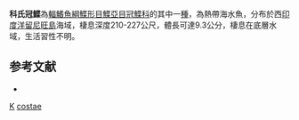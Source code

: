 {{Speciesbox
| taxon = Samaris costae
| binomial_authority = [[Quéro|Quéro]], [[Hensley|Hensley]] & [[Maugé|Maugé]], 1989
| status = NE
| status_system = IUCN3.1
}}

'''科氏冠鰈'''為[[輻鰭魚綱|輻鰭魚綱]][[鰈形目|鰈形目]][[鰈亞目|鰈亞目]][[冠鰈科|冠鰈科]]的其中一[[種|種]]，為熱帶海水魚，分布於西[[印度洋|印度洋]][[留尼旺島|留尼旺島]]海域，棲息深度210-227公尺，體長可達9.3公分，棲息在底層水域，生活習性不明。

==参考文献==
*{{FishBase_species|genus=Samaris|species=costae|year=2014|month=4}}

{{魚類小作品}}
{{Taxonbar}}
[[Category:1989年描述的鱼类|K]]
[[Category:冠鰈屬|costae]]